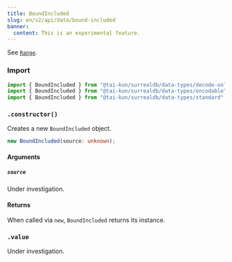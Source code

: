 ```yaml
---
title: BoundIncluded
slug: en/v2/api/data/bound-included
banner:
  content: This is an experimental feature.
---
```



See [`Range`](/v2/api/data/range).

### Import

```ts
import { BoundIncluded } from "@tai-kun/surrealdb/data-types/decode-only";
import { BoundIncluded } from "@tai-kun/surrealdb/data-types/encodable";
import { BoundIncluded } from "@tai-kun/surrealdb/data-types/standard";
```

### `.constructor()`

Creates a new `BoundIncluded` object.

```ts
new BoundIncluded(source: unknown);
```

#### Arguments

##### `source`

Under investigation.

#### Returns

When called via `new`, `BoundIncluded` returns its instance.

### `.value` <Badge variant="instance" /><Badge variant="property" /><Badge variant="decodeonly" />

Under investigation.
